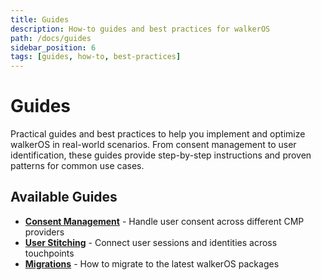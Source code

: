```yaml
---
title: Guides
description: How-to guides and best practices for walkerOS
path: /docs/guides
sidebar_position: 6
tags: [guides, how-to, best-practices]
---
```


# Guides

Practical guides and best practices to help you implement and optimize walkerOS
in real-world scenarios. From consent management to user identification, these
guides provide step-by-step instructions and proven patterns for common use
cases.

## Available Guides

- **[Consent Management](/docs/guides/consent/)** - Handle user consent across
  different CMP providers
- **[User Stitching](/docs/guides/user-stitching)** - Connect user sessions and
  identities across touchpoints
- **[Migrations](/docs/guides/migrations)** - How to migrate to the latest
  walkerOS packages
